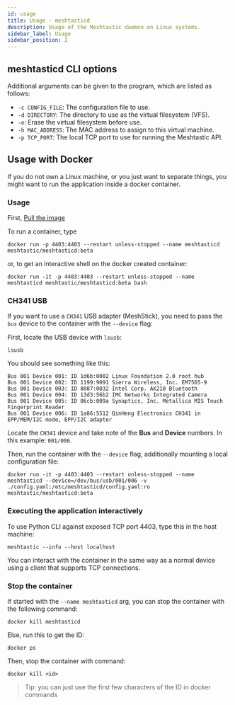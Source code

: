 ```yaml
---
id: usage
title: Usage - meshtasticd
description: Usage of the Meshtastic daemon on Linux systems.
sidebar_label: Usage
sidebar_position: 2
---
```


## meshtasticd CLI options

Additional arguments can be given to the program, which are listed as follows:

- `-c CONFIG_FILE`: The configuration file to use.
- `-d DIRECTORY`: The directory to use as the virtual filesystem (VFS).
- `-e`: Erase the virtual filesystem before use.
- `-h MAC_ADDRESS`: The MAC address to assign to this virtual machine.
- `-p TCP_PORT`: The local TCP port to use for running the Meshtastic API.

## Usage with Docker

If you do not own a Linux machine, or you just want to separate things, you might want
to run the application inside a docker container.

### Usage

First, [Pull the image](/docs/software/linux/installation/?os=docker)

To run a container, type

```shell
docker run -p 4403:4403 --restart unless-stopped --name meshtasticd meshtastic/meshtasticd:beta
```

or, to get an interactive shell on the docker created container:

```shell
docker run -it -p 4403:4403 --restart unless-stopped --name meshtasticd meshtastic/meshtasticd:beta bash
```

### CH341 USB

If you want to use a `CH341` USB adapter (MeshStick), you need to pass the `bus` device to the container with the `--device` flag:

First, locate the USB device with `lsusb`:

```shell
lsusb
```

You should see something like this:

```plaintext
Bus 001 Device 001: ID 1d6b:0002 Linux Foundation 2.0 root hub
Bus 001 Device 002: ID 1199:9091 Sierra Wireless, Inc. EM7565-9
Bus 001 Device 003: ID 8087:0032 Intel Corp. AX210 Bluetooth
Bus 001 Device 004: ID 13d3:56b2 IMC Networks Integrated Camera
Bus 001 Device 005: ID 06cb:009a Synaptics, Inc. Metallica MIS Touch Fingerprint Reader
Bus 001 Device 006: ID 1a86:5512 QinHeng Electronics CH341 in EPP/MEM/I2C mode, EPP/I2C adapter
```

Locate the `CH341` device and take note of the **Bus** and **Device** numbers. In this example: `001/006`.

Then, run the container with the `--device` flag,
additionally mounting a local configuration file:

```shell
docker run -it -p 4403:4403 --restart unless-stopped --name meshtasticd --device=/dev/bus/usb/001/006 -v ./config.yaml:/etc/meshtasticd/config.yaml:ro meshtastic/meshtasticd:beta
```

### Executing the application interactively

To use Python CLI against exposed TCP port 4403,
type this in the host machine:

```shell
meshtastic --info --host localhost
```

You can interact with the container in the same way as a normal device using a client that supports TCP connections.


### Stop the container

If started with the `--name meshtasticd` arg, you can stop the container with the following command:

```shell
docker kill meshtasticd
```

Else, run this to get the ID:

```shell
docker ps
```

Then, stop the container with command:

```shell
docker kill <id>
```

> Tip: you can just use the first few characters of the ID in docker commands
